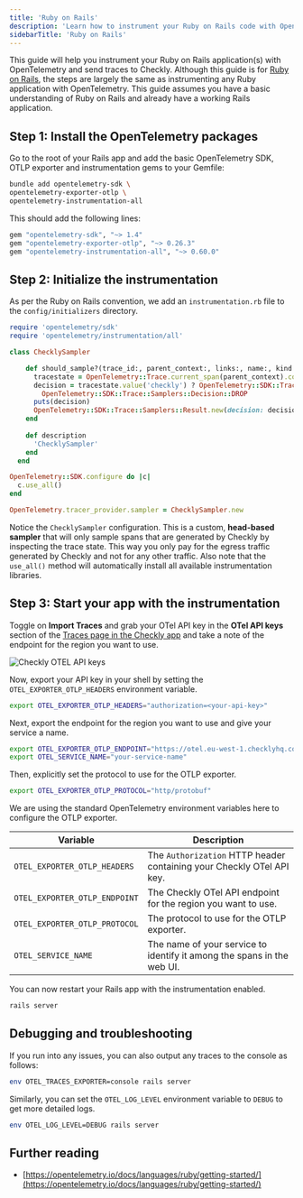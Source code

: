 ```yaml
---
title: 'Ruby on Rails'
description: 'Learn how to instrument your Ruby on Rails code with OpenTelemetry.'
sidebarTitle: 'Ruby on Rails'
---
```


This guide will help you instrument your Ruby on Rails application(s) with OpenTelemetry and send traces to Checkly.
Although this guide is for [Ruby on Rails](https://rubyonrails.org/), the steps are largely the same as instrumenting 
any Ruby application with OpenTelemetry. This guide assumes you have a basic understanding of Ruby on Rails and already 
have a working Rails application.

## Step 1: Install the OpenTelemetry packages

Go to the root of your Rails app and add the basic OpenTelemetry SDK, OTLP exporter and instrumentation gems to your Gemfile:

```bash Terminal
bundle add opentelemetry-sdk \
opentelemetry-exporter-otlp \
opentelemetry-instrumentation-all
```

This should add the following lines:
```ruby Gemfile
gem "opentelemetry-sdk", "~> 1.4"
gem "opentelemetry-exporter-otlp", "~> 0.26.3"
gem "opentelemetry-instrumentation-all", "~> 0.60.0"
```

## Step 2: Initialize the instrumentation

As per the Ruby on Rails convention, we add an `instrumentation.rb` file to the `config/initializers` directory.

```ruby config/initializers/instrumentation.rb
require 'opentelemetry/sdk'
require 'opentelemetry/instrumentation/all'

class ChecklySampler

    def should_sample?(trace_id:, parent_context:, links:, name:, kind:, attributes:)
      tracestate = OpenTelemetry::Trace.current_span(parent_context).context.tracestate
      decision = tracestate.value('checkly') ? OpenTelemetry::SDK::Trace::Samplers::Decision::RECORD_AND_SAMPLE : 
        OpenTelemetry::SDK::Trace::Samplers::Decision::DROP
      puts(decision)  
      OpenTelemetry::SDK::Trace::Samplers::Result.new(decision: decision, attributes: {}, tracestate: tracestate)
    end
  
    def description
      'ChecklySampler'
    end
  end

OpenTelemetry::SDK.configure do |c|
  c.use_all()
end

OpenTelemetry.tracer_provider.sampler = ChecklySampler.new
```
Notice the `ChecklySampler` configuration. This is a custom, **head-based sampler** that will only sample spans that 
are generated by Checkly by inspecting the trace state. This way you only pay for the egress traffic generated by Checkly 
and not for any other traffic. Also note that the `use_all()` method will automatically install all available 
instrumentation libraries.

## Step 3: Start your app with the instrumentation

Toggle on **Import Traces** and grab your OTel API key in the **OTel API keys** section of the [Traces page in the Checkly app](https://app.checklyhq.com/settings/account/traces) and take a note of the endpoint for the region you want to use.

![Checkly OTEL API keys](/images/docs/images/otel/traces_import_api_keys.png)

Now, export your API key in your shell by setting the `OTEL_EXPORTER_OTLP_HEADERS` environment variable.

```bash Terminal
export OTEL_EXPORTER_OTLP_HEADERS="authorization=<your-api-key>"
```

Next, export the endpoint for the region you want to use and give your service a name.
```bash Terminal
export OTEL_EXPORTER_OTLP_ENDPOINT="https://otel.eu-west-1.checklyhq.com"
export OTEL_SERVICE_NAME="your-service-name"
```

Then, explicitly set the protocol to use for the OTLP exporter.

```bash Terminal
export OTEL_EXPORTER_OTLP_PROTOCOL="http/protobuf"
```

We are using the standard OpenTelemetry environment variables here to configure the OTLP exporter.

| Variable                      | Description                                                            |
|-------------------------------|------------------------------------------------------------------------|
| `OTEL_EXPORTER_OTLP_HEADERS`  | The `Authorization` HTTP header containing your Checkly OTel API key.  |
| `OTEL_EXPORTER_OTLP_ENDPOINT` | The Checkly OTel API endpoint for the region you want to use.          |
| `OTEL_EXPORTER_OTLP_PROTOCOL` | The protocol to use for the OTLP exporter.                             |
| `OTEL_SERVICE_NAME`           | The name of your service to identify it among the spans in the web UI. |

You can now restart your Rails app with the instrumentation enabled.

```bash Terminal
rails server
```

## Debugging and troubleshooting

If you run into any issues, you can also output any traces to the console as follows:

```bash Terminal
env OTEL_TRACES_EXPORTER=console rails server
```

Similarly, you can set the `OTEL_LOG_LEVEL` environment variable to `DEBUG` to get more detailed logs.

```bash Terminal
env OTEL_LOG_LEVEL=DEBUG rails server
```

## Further reading

- [https://opentelemetry.io/docs/languages/ruby/getting-started/](https://opentelemetry.io/docs/languages/ruby/getting-started/)
